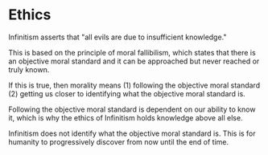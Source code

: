 # Ethics

Infinitism asserts that "all evils are due to insufficient knowledge."

This is based on the principle of moral fallibilism, which states that there is an objective moral standard and it can be approached but never reached or truly known.

If this is true, then morality means (1) following the objective moral standard (2) getting us closer to identifying what the objective moral standard is.

Following the objective moral standard is dependent on our ability to know it, which is why the ethics of Infinitism holds knowledge above all else.

Infinitism does not identify what the objective moral standard is. This is for humanity to progressively discover from now until the end of time.
